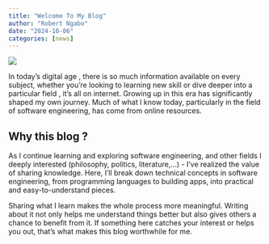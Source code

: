 ```yaml
---
title: "Welcome To My Blog"
author: "Robert Ngabo"
date: "2024-10-06"
categories: [news]
---
```



![](thumbnail.jpg)

In today’s digital age , there is so much information available on every subject, whether you’re looking to learning new skill or dive deeper into a particular  field , it's all on internet. Growing up in this era has significantly shaped my own journey. Much of what I know today, particularly in the field of software engineering, has come from online resources.

## Why this blog ?

As I continue learning and exploring software engineering, and other fields I deeply interested (philosophy, politics, literature,...) - I’ve realized the value of sharing knowledge. Here, I’ll break down technical concepts in software engineering, from programming languages to building apps, into practical and easy-to-understand pieces.

Sharing what I learn makes the whole process more meaningful. Writing about it not only helps me understand things better but also gives others a chance to benefit from it. If something here catches your interest or helps you out, that’s what makes this blog worthwhile for me.